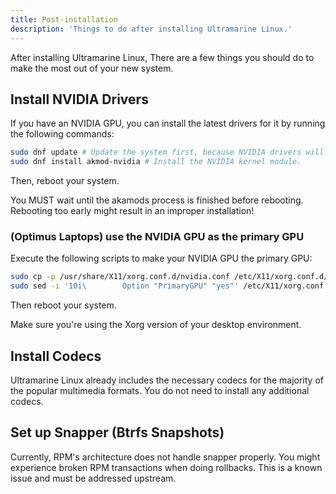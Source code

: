 ```yaml
---
title: Post-installation
description: 'Things to do after installing Ultramarine Linux.'
---
```


After installing Ultramarine Linux, There are a few things you should do to make the most out of your new system.

## Install NVIDIA Drivers

If you have an NVIDIA GPU, you can install the latest drivers for it by running the following commands:

```bash
sudo dnf update # Update the system first, because NVIDIA drivers will build using the latest kernel.
sudo dnf install akmod-nvidia # Install the NVIDIA kernel module.
```
Then, reboot your system.

<Alert type="warning">
  
You MUST wait until the akamods process is finished before rebooting. Rebooting too early might result in an improper installation!
  
 </Alert>

### (Optimus Laptops) use the NVIDIA GPU as the primary GPU

Execute the following scripts to make your NVIDIA GPU the primary GPU:

```bash
sudo cp -p /usr/share/X11/xorg.conf.d/nvidia.conf /etc/X11/xorg.conf.d/nvidia.conf
sudo sed -i '10i\        Option "PrimaryGPU" "yes"' /etc/X11/xorg.conf.d/nvidia.conf # Add PrimaryGPU = yes to the 10th line of the file.
```

Then reboot your system. 

Make sure you're using the Xorg version of your desktop environment.

## Install Codecs

Ultramarine Linux already includes the necessary codecs for the majority of the popular multimedia formats. You do not need to install any additional codecs.

## Set up Snapper (Btrfs Snapshots)
Currently, RPM's architecture does not handle snapper properly. You might experience broken RPM transactions when doing rollbacks. This is a known issue and must be addressed upstream.
